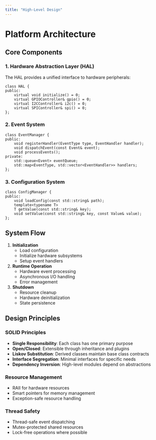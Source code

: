 ```yaml
---
title: "High-Level Design"
---
```


# Platform Architecture

## Core Components

### 1. Hardware Abstraction Layer (HAL)

The HAL provides a unified interface to hardware peripherals:

    class HAL {
    public:
        virtual void initialize() = 0;
        virtual GPIOController& gpio() = 0;
        virtual I2CController& i2c() = 0;
        virtual SPIController& spi() = 0;
    };

### 2. Event System

    class EventManager {
    public:
        void registerHandler(EventType type, EventHandler handler);
        void dispatchEvent(const Event& event);
        void processEvents();
    private:
        std::queue<Event> eventQueue;
        std::map<EventType, std::vector<EventHandler>> handlers;
    };

### 3. Configuration System

    class ConfigManager {
    public:
        void loadConfig(const std::string& path);
        template<typename T>
        T getValue(const std::string& key);
        void setValue(const std::string& key, const Value& value);
    };

## System Flow

1. **Initialization**
   - Load configuration
   - Initialize hardware subsystems
   - Setup event handlers

2. **Runtime Operation**
   - Hardware event processing
   - Asynchronous I/O handling
   - Error management

3. **Shutdown**
   - Resource cleanup
   - Hardware deinitialization
   - State persistence

## Design Principles

### SOLID Principles
- **Single Responsibility**: Each class has one primary purpose
- **Open/Closed**: Extensible through inheritance and plugins
- **Liskov Substitution**: Derived classes maintain base class contracts
- **Interface Segregation**: Minimal interfaces for specific needs
- **Dependency Inversion**: High-level modules depend on abstractions

### Resource Management
- RAII for hardware resources
- Smart pointers for memory management
- Exception-safe resource handling

### Thread Safety
- Thread-safe event dispatching
- Mutex-protected shared resources
- Lock-free operations where possible
